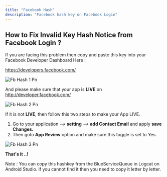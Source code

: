 ```yaml
---
title: "Facebook Hash"
description: "Facebook hash key on Facebook Login"
---
```


## How to Fix Invalid Key Hash Notice from Facebook Login ?

If you are facing this problem then copy and paste this key into your Facebook Developer Dashboard Here :

https://developers.facebook.com/

![Fb Hash 1 Pn](/images/fb_hash_1.png)

And please make sure that your app is **LIVE** on http://developer.facebook.com/

![Fb Hash 2 Pn](/images/fb_hash_2.png)

If it is not **LIVE**, then follow this two steps to make your App LIVE.

1. Go to your application --\> **setting** --\> **add Contact Email** and apply **save Changes.**
2. Then goto **App Review** option and make sure this toggle is set to Yes.

![Fb Hash 3 Pn](/images/fb_hash_3.png)

**That's it ..\!**

<Check>
  Note : You can copy this hashkey from the BlueServiceQueue in Logcat on Android Studio. if you cannot find it then you need to copy it letter by letter.
</Check>